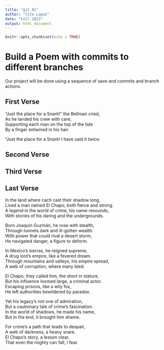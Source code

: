 ```yaml
---
title: "git_01"
author: "Tito Lopez"
date: "Fall 2023"
output: html_document
---
```


```r
knitr::opts_chunk$set(echo = TRUE)
```
# Build a Poem with commits to different branches
Our project will be done using a sequence of save and commits and branch actions.
<!-- Do not modify or change any text in "!--" bracketed areas such as this --- these are instructions to
you, if you change any of this the git program will notice it and compromise your git merging strategy !-->

## First Verse 
<!--Put the first five lines of a poem by Lewis Carrol in this section!-->

"Just the place for a Snark!" the Bellman cried,  
   As he landed his crew with care;  
Supporting each man on the top of the tide  
   By a finger entwined in his hair.  

"Just the place for a Snark! I have said it twice:  

## Second Verse
<!--Put the first five lines of a poem by Robert Frost here!-->

## Third Verse
<!--Put the first two verses of The Walrus and the Carpenter here!-->

## Last Verse
<!--Put a short poem you created using chatGPT of 20 to 30 lines,here!-->

In the land where cacti cast their shadow long,  
Lived a man named El Chapo, both fierce and strong.  
A legend in the world of crime, his name resounds,  
With stories of his daring and the undergrounds.  

Born Joaquín Guzmán, he rose with stealth,  
Through tunnels dark and ill-gotten wealth.  
With power that could rival a desert storm,  
He navigated danger, a figure to deform.  

In Mexico's sierras, he reigned supreme,  
A drug lord's empire, like a fevered dream.  
Through mountains and valleys, his empire spread,  
A web of corruption, where many bled.  

El Chapo, they called him, the short in stature,  
But his influence loomed large, a criminal actor.  
Escaping prisons, like a wily fox,  
He left authorities bewildered by paradox.  

Yet his legacy's not one of admiration,  
But a cautionary tale of crime's fascination.  
In the world of shadows, he made his name,  
But in the end, it brought him shame.  

For crime's a path that leads to despair,  
A web of darkness, a heavy snare.  
El Chapo's story, a lesson clear,  
That even the mighty can fall, I fear.  